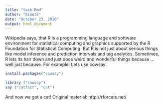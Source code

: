 ```yaml
---
title: "task.Rmd"
author: "Simutė"
date: "October 23, 2016"
output: html_document
---
```

Wikipedia says, that R is a programming language and software environment for statistical computing and graphics supported by the R Foundation for Statistical Computing.
But R is not just about serious things like model inference and prediction intervals and big analytics. Sometimes, R lets its hair down and just does weird and wonderful things because ... well just because.
For example:
Lets use cowsay:
```r
install.packages("cowsay")

```
```r
library ("cowsay")
say ("catfact", "cat")

```
And now we got a cat!
Original material: http://rforcats.net/
